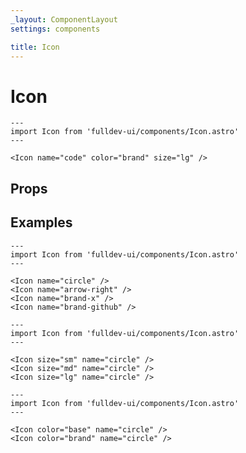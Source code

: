 ```yaml
---
_layout: ComponentLayout
settings: components

title: Icon
---
```


# Icon

```astro live
---
import Icon from 'fulldev-ui/components/Icon.astro'
---

<Icon name="code" color="brand" size="lg" />
```


## Props

<PropsTable />

## Examples

```astro live
---
import Icon from 'fulldev-ui/components/Icon.astro'
---

<Icon name="circle" />
<Icon name="arrow-right" />
<Icon name="brand-x" />
<Icon name="brand-github" />
```

```astro live
---
import Icon from 'fulldev-ui/components/Icon.astro'
---

<Icon size="sm" name="circle" />
<Icon size="md" name="circle" />
<Icon size="lg" name="circle" />
```

```astro live
---
import Icon from 'fulldev-ui/components/Icon.astro'
---

<Icon color="base" name="circle" />
<Icon color="brand" name="circle" />
```
